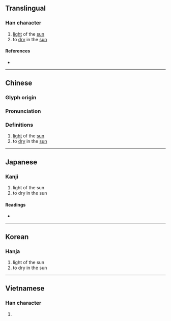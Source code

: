 {{character info/new}}
==Translingual==

===Han character===
{{Han char|rn=86|rad=火|as=06|sn=10|four=91816|canj=FMAM|ids=⿰火亘}}

# [[light]] of the [[sun]]<!-- sunlight? -->
# to [[dry]] in the [[sun]]

====References====
* {{Han ref|kx=0670.220|dkj=19018|dj=1080.010|hdz=32199.030|uh=70DC|ud=28892|bh=D26A|bd=53866}}

----

==Chinese==
{{zh-forms}}

===Glyph origin===
{{Han etym}}

===Pronunciation===
{{zh-pron
|m=xuǎn
|c=hyun2,hyun1
|h=pfs=
|md=
|mn=húi/soan
|w=
|mc=y
|oc=y
|cat=n,v
}}

===Definitions===
{{zh-hanzi}}

# [[light]] of the [[sun]]<!-- sunlight? -->
# to [[dry]] in the [[sun]]

----

==Japanese==

===Kanji===
{{ja-kanji|grade=|rs=火06}}

# light of the sun
# to dry in the sun

====Readings====
* {{ja-readings|on=[[てん]] (ten), [[かん]] (kan), [[き]] (ki)|kun=[[かわかす]] (kawakasu)}}

----

==Korean==

===Hanja===
{{ko-hanja|hangeul=훤|eumhun=|rv=hwon|mr=hwŏn|y=hwen}}

# light of the sun
# to dry in the sun

----

==Vietnamese==

===Han character===
{{vi-readings|rs=火06| reading = huyên}}

# {{rfdef|vi|sort=火06}}